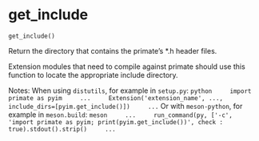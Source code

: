 # get_include { #primate.get_include }

`get_include()`

Return the directory that contains the primate's \*.h header files.

Extension modules that need to compile against primate should use this
function to locate the appropriate include directory.

Notes: 
  When using `distutils`, for example in `setup.py`:
    ```python
    import primate as pyim
    ...
    Extension('extension_name', ..., include_dirs=[pyim.get_include()])
    ...
    ```
  Or with `meson-python`, for example in `meson.build`:
    ```meson
    ...
    run_command(py, ['-c', 'import primate as pyim; print(pyim.get_include())', check : true).stdout().strip()
    ...
    ```